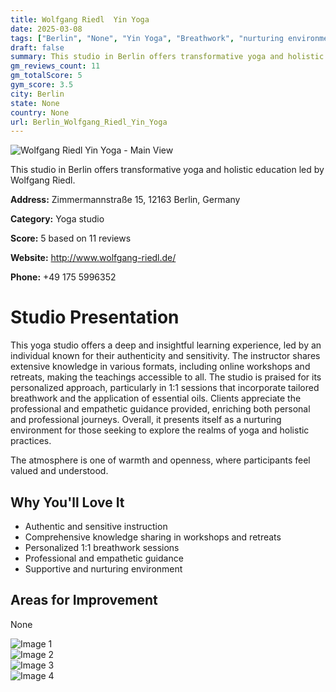```yaml
---
title: Wolfgang Riedl  Yin Yoga
date: 2025-03-08
tags: ["Berlin", "None", "Yin Yoga", "Breathwork", "nurturing environment", "personalized approach", "Berlin"]  
draft: false
summary: This studio in Berlin offers transformative yoga and holistic education led by Wolfgang Riedl.
gm_reviews_count: 11
gm_totalScore: 5
gym_score: 3.5
city: Berlin
state: None
country: None
url: Berlin_Wolfgang_Riedl_Yin_Yoga
---
```


<div className="aspect-[16/9] relative my-8">
  <img 
    src="https://lh5.googleusercontent.com/p/AF1QipMM1mtb4CdtGGmQXjEE4HyvgUd60_gCj3mWngVQ=w1920-h1080-k-no"
    alt="Wolfgang Riedl  Yin Yoga - Main View"
    className="object-cover absolute inset-0 w-full h-full rounded-lg"
  />
</div>

This studio in Berlin offers transformative yoga and holistic education led by Wolfgang Riedl.

**Address:** Zimmermannstraße 15, 12163 Berlin, Germany

**Category:** Yoga studio

**Score:** 5 based on 11 reviews

**Website:** http://www.wolfgang-riedl.de/

**Phone:** +49 175 5996352

# Studio Presentation

This yoga studio offers a deep and insightful learning experience, led by an individual known for their authenticity and sensitivity. The instructor shares extensive knowledge in various formats, including online workshops and retreats, making the teachings accessible to all. The studio is praised for its personalized approach, particularly in 1:1 sessions that incorporate tailored breathwork and the application of essential oils. Clients appreciate the professional and empathetic guidance provided, enriching both personal and professional journeys. Overall, it presents itself as a nurturing environment for those seeking to explore the realms of yoga and holistic practices.

The atmosphere is one of warmth and openness, where participants feel valued and understood.

## Why You'll Love It

- Authentic and sensitive instruction
- Comprehensive knowledge sharing in workshops and retreats
- Personalized 1:1 breathwork sessions
- Professional and empathetic guidance
- Supportive and nurturing environment

## Areas for Improvement

None

<div className="grid grid-cols-1 xl:grid-cols-2 gap-4 my-8">
<div className="aspect-[4/3] relative"><img src="https://lh5.googleusercontent.com/p/AF1QipNDduSPL7thBoTlYqvRJEnkjfUGWH4BOVYE1ET4=w1920-h1080-k-no" alt="Image 1" className="object-cover absolute inset-0 w-full h-full rounded-lg" /></div>
<div className="aspect-[4/3] relative"><img src="https://lh5.googleusercontent.com/p/AF1QipN-rWBvhh7yGpMFiwxow9YUKHWi7MQhtxz1UsTu=w1920-h1080-k-no" alt="Image 2" className="object-cover absolute inset-0 w-full h-full rounded-lg" /></div>
<div className="aspect-[4/3] relative"><img src="https://lh5.googleusercontent.com/p/AF1QipPaT385VssLiR5mr0llUyloIeuy8nINMsWlTwl9=w1920-h1080-k-no" alt="Image 3" className="object-cover absolute inset-0 w-full h-full rounded-lg" /></div>
<div className="aspect-[4/3] relative"><img src="https://streetviewpixels-pa.googleapis.com/v1/thumbnail?panoid=s1920PTI_4QB6-zz_Cuu6vFxg&cb_client=maps_sv.tactile.gps&w=203&h=100&yaw=35.108646&pitch=0&thumbfov=100" alt="Image 4" className="object-cover absolute inset-0 w-full h-full rounded-lg" /></div>
</div>